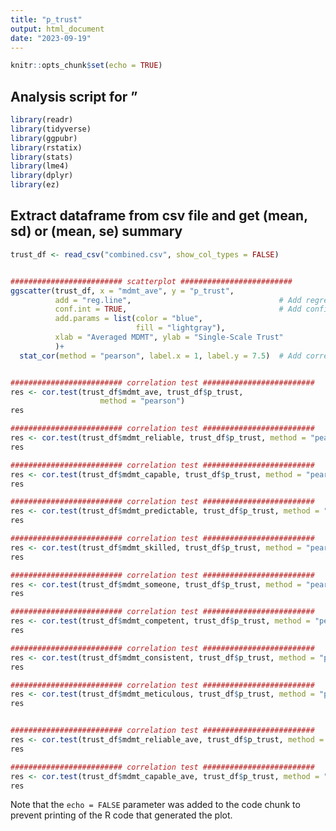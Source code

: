 ```yaml
---
title: "p_trust"
output: html_document
date: "2023-09-19"
---
```


```r
knitr::opts_chunk$set(echo = TRUE)
```

## Analysis script for "

```r
library(readr)
library(tidyverse)
library(ggpubr)
library(rstatix)
library(stats)
library(lme4)
library(dplyr)
library(ez)
```


## Extract dataframe from csv file and get (mean, sd) or (mean, se) summary

```r

trust_df <- read_csv("combined.csv", show_col_types = FALSE)


######################### scatterplot ######################### 
ggscatter(trust_df, x = "mdmt_ave", y = "p_trust",
          add = "reg.line",                                 # Add regression line
          conf.int = TRUE,                                  # Add confidence interval
          add.params = list(color = "blue",
                            fill = "lightgray"),
          xlab = "Averaged MDMT", ylab = "Single-Scale Trust"
          )+
  stat_cor(method = "pearson", label.x = 1, label.y = 7.5)  # Add correlation coefficient


######################### correlation test ######################### 
res <- cor.test(trust_df$mdmt_ave, trust_df$p_trust, 
                    method = "pearson")
res

```
```r

######################### correlation test ######################### 
res <- cor.test(trust_df$mdmt_reliable, trust_df$p_trust, method = "pearson")
res

######################### correlation test ######################### 
res <- cor.test(trust_df$mdmt_capable, trust_df$p_trust, method = "pearson")
res

######################### correlation test ######################### 
res <- cor.test(trust_df$mdmt_predictable, trust_df$p_trust, method = "pearson")
res

######################### correlation test ######################### 
res <- cor.test(trust_df$mdmt_skilled, trust_df$p_trust, method = "pearson")
res

######################### correlation test ######################### 
res <- cor.test(trust_df$mdmt_someone, trust_df$p_trust, method = "pearson")
res

######################### correlation test ######################### 
res <- cor.test(trust_df$mdmt_competent, trust_df$p_trust, method = "pearson")
res

######################### correlation test ######################### 
res <- cor.test(trust_df$mdmt_consistent, trust_df$p_trust, method = "pearson")
res

######################### correlation test ######################### 
res <- cor.test(trust_df$mdmt_meticulous, trust_df$p_trust, method = "pearson")
res


######################### correlation test ######################### 
res <- cor.test(trust_df$mdmt_reliable_ave, trust_df$p_trust, method = "pearson")
res

######################### correlation test ######################### 
res <- cor.test(trust_df$mdmt_capable_ave, trust_df$p_trust, method = "pearson")
res

```


Note that the `echo = FALSE` parameter was added to the code chunk to prevent printing of the R code that generated the plot.
